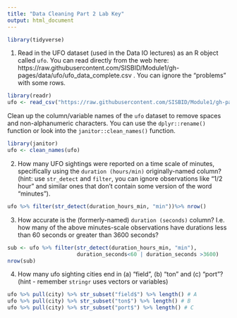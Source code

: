 ```yaml
---
title: "Data Cleaning Part 2 Lab Key"
output: html_document
---
```



```r
library(tidyverse)
```

1. Read in the UFO dataset (used in the Data IO lectures) as an R object called `ufo`.
You can read directly from the web here: https://raw.githubusercontent.com/SISBID/Module1/gh-pages/data/ufo/ufo_data_complete.csv . 
You can ignore the "problems" with some rows. 

```r
library(readr)
ufo <- read_csv("https://raw.githubusercontent.com/SISBID/Module1/gh-pages/data/ufo/ufo_data_complete.csv")
```

 Clean up the column/variable names of the `ufo` dataset to remove spaces and non-alphanumeric characters. You can use the `dplyr::rename()` function or look into the `janitor::clean_names()` function. 

```r
library(janitor)
ufo <- clean_names(ufo)
```

2. How many UFO sightings were reported on a time scale of minutes, specifically using the `duration (hours/min)` originally-named column? (hint: use `str_detect` and `filter`, you can ignore observations like "1/2 hour" and similar ones that don't contain some version of the word "minutes").

```r
ufo %>% filter(str_detect(duration_hours_min, "min"))%>% nrow()
```

3. How accurate is the (formerly-named) `duration (seconds)` column? I.e. how many of the above minutes-scale observations have durations less than 60 seconds or greater than 3600 seconds? 

```r
sub <- ufo %>% filter(str_detect(duration_hours_min, "min"),
                      duration_seconds<60 | duration_seconds >3600)
nrow(sub)
```

4. How many ufo sighting cities end in (a) "field", (b) "ton" and (c) "port"? (hint - remember `stringr` uses vectors or variables)


```r
ufo %>% pull(city) %>% str_subset("field$") %>% length() # A
ufo %>% pull(city) %>% str_subset("ton$") %>% length() # B
ufo %>% pull(city) %>% str_subset("port$") %>% length() # C
```


